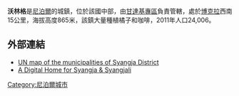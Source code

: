 '''沃林格'''是[[尼泊爾|尼泊爾]]的城鎮，位於該國中部，由[[甘達基專區|甘達基專區]]負責管轄，處於[[博克拉|博克拉]]西南15公里，海拔高度865米，該鎮大量種植橘子和咖啡，2011年人口24,006。

==外部連結==
* [http://www.un.org.np/maps/district-maps/western/Syangja.pdf UN map of the municipalities of Syangja District] {{Wayback|url=http://www.un.org.np/maps/district-maps/western/Syangja.pdf |date=20170329043310 }}
* [https://web.archive.org/web/20080226150941/http://www.merosyangja.com/ A Digital Home for Syangja & Syangjali]

{{Nepal-geo-stub}}
[[Category:尼泊爾城市|Category:尼泊爾城市]]